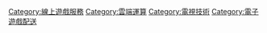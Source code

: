 [[Category:線上遊戲服務|Category:線上遊戲服務]]
[[Category:雲端運算|Category:雲端運算]]
[[Category:電視技術|Category:電視技術]]
[[Category:電子遊戲配送|Category:電子遊戲配送]]